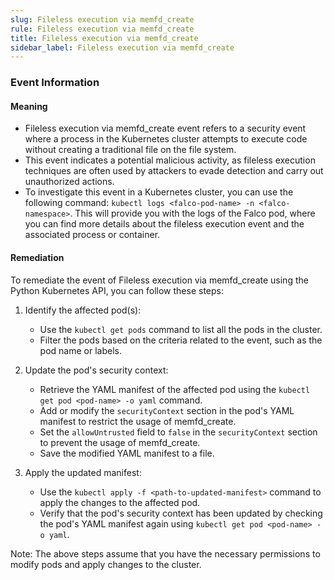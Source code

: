 ```yaml
--- 
slug: Fileless execution via memfd_create
rule: Fileless execution via memfd_create
title: Fileless execution via memfd_create
sidebar_label: Fileless execution via memfd_create
---
```

                   


### Event Information

#### Meaning

- Fileless execution via memfd_create event refers to a security event where a process in the Kubernetes cluster attempts to execute code without creating a traditional file on the file system.
- This event indicates a potential malicious activity, as fileless execution techniques are often used by attackers to evade detection and carry out unauthorized actions.
- To investigate this event in a Kubernetes cluster, you can use the following command: `kubectl logs <falco-pod-name> -n <falco-namespace>`. This will provide you with the logs of the Falco pod, where you can find more details about the fileless execution event and the associated process or container.

#### Remediation

To remediate the event of Fileless execution via memfd_create using the Python Kubernetes API, you can follow these steps:

1. Identify the affected pod(s):
   - Use the `kubectl get pods` command to list all the pods in the cluster.
   - Filter the pods based on the criteria related to the event, such as the pod name or labels.

2. Update the pod's security context:
   - Retrieve the YAML manifest of the affected pod using the `kubectl get pod <pod-name> -o yaml` command.
   - Add or modify the `securityContext` section in the pod's YAML manifest to restrict the usage of memfd_create.
   - Set the `allowUntrusted` field to `false` in the `securityContext` section to prevent the usage of memfd_create.
   - Save the modified YAML manifest to a file.

3. Apply the updated manifest:
   - Use the `kubectl apply -f <path-to-updated-manifest>` command to apply the changes to the affected pod.
   - Verify that the pod's security context has been updated by checking the pod's YAML manifest again using `kubectl get pod <pod-name> -o yaml`.

Note: The above steps assume that you have the necessary permissions to modify pods and apply changes to the cluster.

 